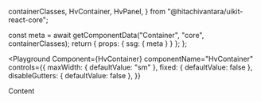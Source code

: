   containerClasses,
  HvContainer,
  HvPanel,
} from "@hitachivantara/uikit-react-core";


  const meta = await getComponentData("Container", "core", containerClasses);
  return { props: { ssg: { meta } } };
};

<Description />

<Page>

<Playground
  Component={HvContainer}
  componentName="HvContainer"
  controls={{
    maxWidth: { defaultValue: "sm" },
    fixed: { defaultValue: false },
    disableGutters: { defaultValue: false },
  }}
>
  <HvPanel className="h-100px">Content</HvPanel>
</Playground>

</Page>
